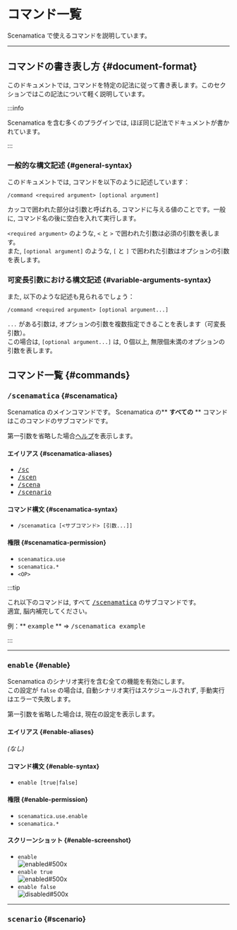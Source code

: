 
# コマンド一覧

Scenamatica で使えるコマンドを説明しています。

---

## コマンドの書き表し方 {#document-format}

このドキュメントでは, コマンドを特定の記法に従って書き表します。このセクションではこの記法について軽く説明しています。

:::info

Scenamatica を含む多くのプラグインでは, ほぼ同じ記法でドキュメントが書かれています。

:::

### 一般的な構文記述 {#general-syntax}

このドキュメントでは, コマンドを以下のように記述しています：

```
/command <required argument> [optional argument]
```
カッコで囲われた部分は引数と呼ばれる, コマンドに与える値のことです。一般に, コマンド名の後に空白を入れて実行します。

`<required argument>` のような,  `<` と `>` で囲われた引数は必須の引数を表します。  
また, `[optional argument]` のような,  `[` と `]` で囲われた引数はオプションの引数を表します。

### 可変長引数における構文記述 {#variable-arguments-syntax}

また, 以下のような記述も見られるでしょう：

```
/command <required argument> [optional argument...]
```

`...` がある引数は, オプションの引数を複数指定できることを表します（可変長引数）。  
この場合は,  `[optional argument...]` は, ０個以上, 無限個未満のオプションの引数を表します。


## コマンド一覧 {#commands}

### <kbd>/scenamatica</kbd> {#scenamatica}

Scenamatica のメインコマンドです。
Scenamatica の\*\* **すべての** \*\* コマンドはこのコマンドのサブコマンドです。

第一引数を省略した場合[ヘルプ](#help)を表示します。

#### エイリアス {#scenamatica-aliases}

- [<kbd>/sc</kbd>](#scenamatica)
- [<kbd>/scen</kbd>](#scenamatica)
- [<kbd>/scena</kbd>](#scenamatice)
- [<kbd>/scenario</kbd>](#scenamatica)


#### コマンド構文 {#scenamatica-syntax}

- `/scenamatica [<サブコマンド> [引数...]]`

#### 権限 {#scenamatica-permission}

- `scenamatica.use`
- `scenamatica.*`
- `<OP>`

:::tip

これ以下のコマンドは, すべて [<kbd>/scenamatica</kbd>](#scenamatica) のサブコマンドです。  
適宜, 脳内補完してください。

例：** <kbd>example</kbd> ** => <kbd>/scenamatica example</kbd>

:::

---

### <kbd>enable</kbd> {#enable}

Scenamatica のシナリオ実行を含む全ての機能を有効にします。  
この設定が `false` の場合は, 自動シナリオ実行はスケジュールされず, 手動実行はエラーで失敗します。

第一引数を省略した場合は, 現在の設定を表示します。

#### エイリアス {#enable-aliases}

*(なし)*

#### コマンド構文 {#enable-syntax}

- `enable [true|false]`

#### 権限 {#enable-permission}

- `scenamatica.use.enable`
- `scenamatica.*`

#### スクリーンショット {#enable-screenshot}

+ `enable`  
![enabled#500x](./images/enable.png)
+ `enable true`  
![enabled#500x](./images/enable-true.png)
+ `enable false`  
![disabled#500x](./images/enable-false.png)

---

### <kbd>scenario</kbd> {#scenario}

<BelowDocument docId="use/commands/scenario"
               label="シナリオコマンド"
/>


